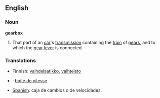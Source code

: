 ==English==
===Noun===
'''gearbox'''
#That part of an [[car]]'s [[transmission]] containing the [[train]] of [[gears]], and to which the [[gear lever]] is connected.
===Translations===
*Finnish: [[vaihdelaatikko]], [[vaihteisto]]
*{{fr}}: [[boite de vitesse]]
*[[Spanish]]: caja de cambios o de velocidades.